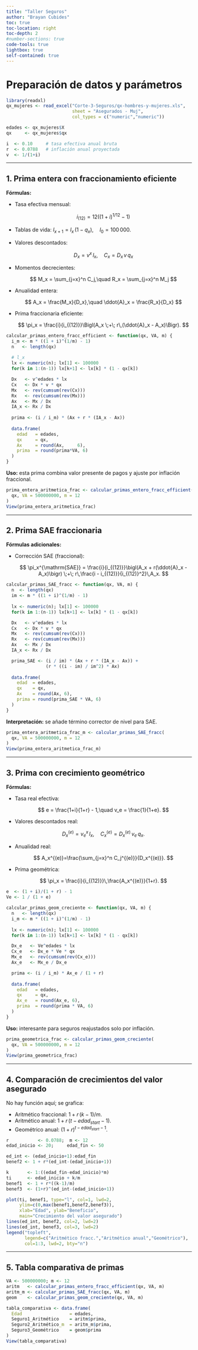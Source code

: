 ```yaml
---
title: "Taller Seguros"
author: "Brayan Cubides"
toc: true
toc-location: right
toc-depth: 2
#number-sections: true
code-tools: true
lightbox: true
self-contained: true   
---
```


# Preparación de datos y parámetros

```r

library(readxl)
qx_mujeres <- read_excel("Corte-3-Seguros/qx-hombres-y-mujeres.xls",
                         sheet = "Asegurados - Muj",
                         col_types = c("numeric","numeric"))

edades <- qx_mujeres$X
qx     <- qx_mujeres$qx

i  <- 0.10     # tasa efectiva anual bruta
r  <- 0.0788   # inflación anual proyectada
v  <- 1/(1+i)
```

---

## 1. Prima entera con fraccionamiento eficiente

**Fórmulas:**

* Tasa efectiva mensual:

  $$
    i_{(12)} = 12\bigl((1+i)^{1/12}-1\bigr)
  $$
* Tablas de vida:
  $\displaystyle l_{x+1} = l_x\,(1 - q_x),\quad l_0 = 100\,000.$
* Valores descontados:

  $$
    D_x = v^x\,l_x,\quad C_x = D_x\,v\,q_x
  $$
* Momentos decrecientes:

  $$
    M_x = \sum_{j=x}^n C_j,\quad R_x = \sum_{j=x}^n M_j
  $$
* Anualidad entera:

  $$
    A_x = \frac{M_x}{D_x},\quad \ddot{A}_x = \frac{R_x}{D_x}
  $$
* Prima fraccionaria eficiente:

  $$
    \pi_x = \frac{i}{i_{(12)}}\Bigl(A_x \;+\; r\,(\ddot{A}_x - A_x)\Bigr).
  $$

```r
calcular_primas_entero_fracc_efficient <- function(qx, VA, m) {
  i_m <- m * ((1 + i)^(1/m) - 1)
  n   <- length(qx)
  
  # l_x
  lx <- numeric(n); lx[1] <- 100000
  for(k in 1:(n-1)) lx[k+1] <- lx[k] * (1 - qx[k])

  Dx   <- v^edades * lx
  Cx   <- Dx * v * qx
  Mx   <- rev(cumsum(rev(Cx)))
  Rx   <- rev(cumsum(rev(Mx)))
  Ax   <- Mx / Dx
  IA_x <- Rx / Dx
  
  prima <- (i / i_m) * (Ax + r * (IA_x - Ax))
  
  data.frame(
    edad   = edades,
    qx     = qx,
    Ax     = round(Ax,     6),
    prima  = round(prima*VA, 6)
  )
}
```

**Uso:** esta prima combina valor presente de pagos y ajuste por inflación fraccional.

```r
prima_entera_aritmetica_frac <- calcular_primas_entero_fracc_efficient(
  qx, VA = 500000000, m = 12
)
View(prima_entera_aritmetica_frac)
```

---

## 2. Prima SAE fraccionaria

**Fórmulas adicionales:**

* Corrección SAE (fraccional):

  $$
    \pi_x^{\mathrm{SAE}} 
      = \frac{i}{i_{(12)}}\bigl(A_x + r(\ddot{A}_x - A_x)\bigr)
      \;+\; r\,\frac{i - i_{(12)}}{i_{(12)}^2}\,A_x.
  $$

```r
calcular_primas_SAE_fracc <- function(qx, VA, m) {
  n  <- length(qx)
  im <- m * ((1 + i)^(1/m) - 1)
  
  lx <- numeric(n); lx[1] <- 100000
  for(k in 1:(n-1)) lx[k+1] <- lx[k] * (1 - qx[k])

  Dx   <- v^edades * lx
  Cx   <- Dx * v * qx
  Mx   <- rev(cumsum(rev(Cx)))
  Rx   <- rev(cumsum(rev(Mx)))
  Ax   <- Mx / Dx
  IA_x <- Rx / Dx

  prima_SAE <- (i / im) * (Ax + r * (IA_x - Ax)) +
               (r * ((i - im) / im^2) * Ax)
  
  data.frame(
    edad  = edades,
    qx    = qx,
    Ax    = round(Ax, 6),
    prima = round(prima_SAE * VA, 6)
  )
}
```

**Interpretación:** se añade término corrector de nivel para SAE.

```r
prima_entera_aritmetica_frac_m <- calcular_primas_SAE_fracc(
  qx, VA = 500000000, m = 12
)
View(prima_entera_aritmetica_frac_m)
```

---

## 3. Prima con crecimiento geométrico

**Fórmulas:**

* Tasa real efectiva:

  $$
    e = \frac{1+i}{1+r} - 1,\quad v_e = \frac{1}{1+e}.
  $$
* Valores descontados real:

  $$
    D_x^{(e)}=v_e^x\,l_x,\quad C_x^{(e)}=D_x^{(e)}\,v_e\,q_x.
  $$
* Anualidad real:

  $$
    A_x^{(e)}=\frac{\sum_{j=x}^n C_j^{(e)}}{D_x^{(e)}}.
  $$
* Prima geométrica:

  $$
    \pi_x = \frac{i}{i_{(12)}}\,\frac{A_x^{(e)}}{1+r}.
  $$

```r
e  <- (1 + i)/(1 + r) - 1
Ve <- 1 / (1 + e)

calcular_primas_geom_creciente <- function(qx, VA, m) {
  n   <- length(qx)
  i_m <- m * ((1 + i)^(1/m) - 1)
  
  lx <- numeric(n); lx[1] <- 100000
  for(k in 1:(n-1)) lx[k+1] <- lx[k] * (1 - qx[k])

  Dx_e   <- Ve^edades * lx
  Cx_e   <- Dx_e * Ve * qx
  Mx_e   <- rev(cumsum(rev(Cx_e)))
  Ax_e   <- Mx_e / Dx_e

  prima <- (i / i_m) * Ax_e / (1 + r)
  
  data.frame(
    edad   = edades,
    qx     = qx,
    Ax_e   = round(Ax_e, 6),
    prima  = round(prima * VA, 6)
  )
}
```

**Uso:** interesante para seguros reajustados solo por inflación.

```r
prima_geometrica_frac <- calcular_primas_geom_creciente(
  qx, VA = 500000000, m = 12
)
View(prima_geometrica_frac)
```

---

## 4. Comparación de crecimientos del valor asegurado

No hay función aquí; se grafica:

* Aritmético fraccional: $1 + r\,(k-1)/m$.
* Aritmético anual: $1 + r\,(t-edad_{start}-1)$.
* Geométrico anual: $(1+r)^{t-edad_{start}-1}$.

```r
r           <- 0.0788;  m <- 12
edad_inicio <- 20;     edad_fin <- 50

ed_int <- (edad_inicio+1):edad_fin
benef2 <- 1 + r*(ed_int-(edad_inicio+1))

k       <- 1:((edad_fin-edad_inicio)*m)
ti      <- edad_inicio + k/m
benef1  <- 1 + r*((k-1)/m)
benef3  <- (1+r)^(ed_int-(edad_inicio+1))

plot(ti, benef1, type="l", col=1, lwd=2,
     ylim=c(0,max(benef1,benef2,benef3)),
     xlab="Edad", ylab="Beneficio",
     main="Crecimiento del valor asegurado")
lines(ed_int, benef2, col=2, lwd=2)
lines(ed_int, benef3, col=3, lwd=2)
legend("topleft",
       legend=c("Aritmético fracc.","Aritmético anual","Geométrico"),
       col=1:3, lwd=2, bty="n")
```

---

## 5. Tabla comparativa de primas

```r
VA <- 500000000; m <- 12
aritm   <- calcular_primas_entero_fracc_efficient(qx, VA, m)
aritm_m <- calcular_primas_SAE_fracc(qx, VA, m)
geom    <- calcular_primas_geom_creciente(qx, VA, m)

tabla_comparativa <- data.frame(
  Edad                  = edades,
  Seguro1_Aritmético    = aritm$prima,
  Seguro2_Aritmético_m  = aritm_m$prima,
  Seguro3_Geométrico    = geom$prima
)
View(tabla_comparativa)
```

